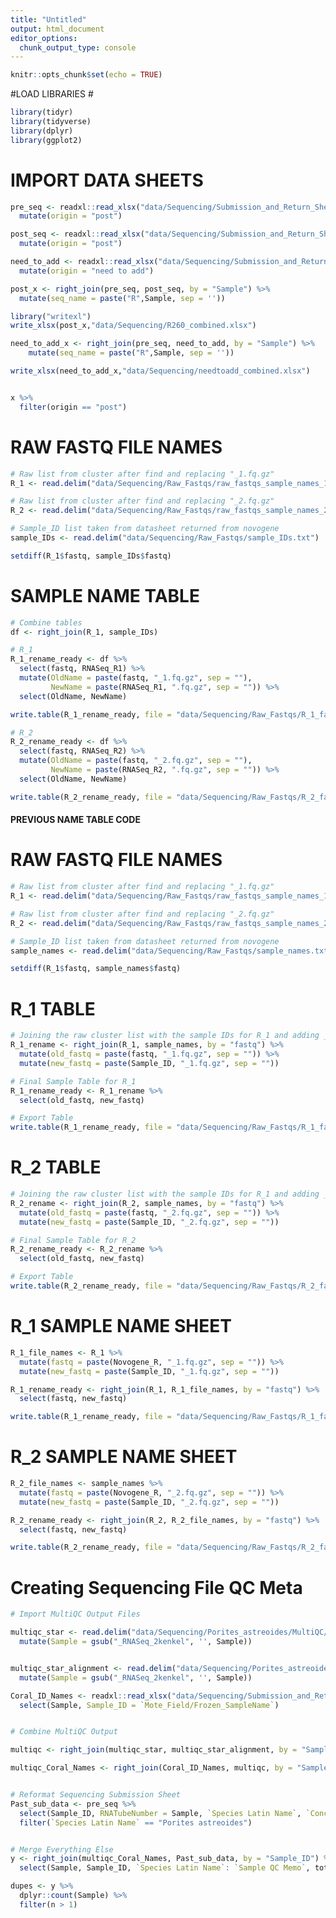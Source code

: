 ```yaml
---
title: "Untitled"
output: html_document
editor_options: 
  chunk_output_type: console
---
```


```r
knitr::opts_chunk$set(echo = TRUE)
```

#LOAD LIBRARIES #
```r
library(tidyr)
library(tidyverse)
library(dplyr)
library(ggplot2)
```

# IMPORT DATA SHEETS #
```r
pre_seq <- readxl::read_xlsx("data/Sequencing/Submission_and_Return_Sheets/2021-09_Voolstra-Barshis_Mote_Samples_withQC.xlsx") %>%
  mutate(origin = "post")

post_seq <- readxl::read_xlsx("data/Sequencing/Submission_and_Return_Sheets/H204SC21103772_DataQC.xlsx") %>%
  mutate(origin = "post")

need_to_add <- readxl::read_xlsx("data/Sequencing/Submission_and_Return_Sheets/Need_to_add_DataQC.xlsx") %>%
  mutate(origin = "need to add")

post_x <- right_join(pre_seq, post_seq, by = "Sample") %>%
  mutate(seq_name = paste("R",Sample, sep = ''))

library("writexl")
write_xlsx(post_x,"data/Sequencing/R260_combined.xlsx")

need_to_add_x <- right_join(pre_seq, need_to_add, by = "Sample") %>%
    mutate(seq_name = paste("R",Sample, sep = ''))

write_xlsx(need_to_add_x,"data/Sequencing/needtoadd_combined.xlsx")


x %>%
  filter(origin == "post")

```


# RAW FASTQ FILE NAMES #
```r
# Raw list from cluster after find and replacing "_1.fq.gz"
R_1 <- read.delim("data/Sequencing/Raw_Fastqs/raw_fastqs_sample_names_1.txt")

# Raw list from cluster after find and replacing "_2.fq.gz"
R_2 <- read.delim("data/Sequencing/Raw_Fastqs/raw_fastqs_sample_names_2.txt")

# Sample_ID list taken from datasheet returned from novogene 
sample_IDs <- read.delim("data/Sequencing/Raw_Fastqs/sample_IDs.txt")

setdiff(R_1$fastq, sample_IDs$fastq)

```

# SAMPLE NAME TABLE #
```r
# Combine tables 
df <- right_join(R_1, sample_IDs)

# R_1 
R_1_rename_ready <- df %>%
  select(fastq, RNASeq_R1) %>%
  mutate(OldName = paste(fastq, "_1.fq.gz", sep = ""),
         NewName = paste(RNASeq_R1, ".fq.gz", sep = "")) %>%
  select(OldName, NewName)

write.table(R_1_rename_ready, file = "data/Sequencing/Raw_Fastqs/R_1_fastq_rename.txt", sep = "\t", quote = FALSE, row.names = FALSE, col.names = TRUE)

# R_2
R_2_rename_ready <- df %>%
  select(fastq, RNASeq_R2) %>%
  mutate(OldName = paste(fastq, "_2.fq.gz", sep = ""),
         NewName = paste(RNASeq_R2, ".fq.gz", sep = "")) %>%
  select(OldName, NewName)

write.table(R_2_rename_ready, file = "data/Sequencing/Raw_Fastqs/R_2_fastq_rename.txt", sep = "\t", quote = FALSE, row.names = FALSE, col.names = TRUE)

```

#### PREVIOUS NAME TABLE CODE #####
# RAW FASTQ FILE NAMES #

```r
# Raw list from cluster after find and replacing "_1.fq.gz"
R_1 <- read.delim("data/Sequencing/Raw_Fastqs/raw_fastqs_sample_names_1.txt")

# Raw list from cluster after find and replacing "_2.fq.gz"
R_2 <- read.delim("data/Sequencing/Raw_Fastqs/raw_fastqs_sample_names_2.txt")

# Sample_ID list taken from datasheet returned from novogene 
sample_names <- read.delim("data/Sequencing/Raw_Fastqs/sample_names.txt")

setdiff(R_1$fastq, sample_names$fastq)

```

# R_1 TABLE #
```r
# Joining the raw cluster list with the sample IDs for R_1 and adding _1.fq.gz file name
R_1_rename <- right_join(R_1, sample_names, by = "fastq") %>%
  mutate(old_fastq = paste(fastq, "_1.fq.gz", sep = "")) %>%
  mutate(new_fastq = paste(Sample_ID, "_1.fq.gz", sep = ""))

# Final Sample Table for R_1
R_1_rename_ready <- R_1_rename %>%
  select(old_fastq, new_fastq)

# Export Table 
write.table(R_1_rename_ready, file = "data/Sequencing/Raw_Fastqs/R_1_fastq_rename.txt", sep = "\t", quote = FALSE, row.names = FALSE, col.names = FALSE)

```

# R_2 TABLE #
```r
# Joining the raw cluster list with the sample IDs for R_1 and adding _2.fq.gz file name
R_2_rename <- right_join(R_2, sample_names, by = "fastq") %>%
  mutate(old_fastq = paste(fastq, "_2.fq.gz", sep = "")) %>%
  mutate(new_fastq = paste(Sample_ID, "_2.fq.gz", sep = ""))

# Final Sample Table for R_2
R_2_rename_ready <- R_2_rename %>%
  select(old_fastq, new_fastq)

# Export Table 
write.table(R_2_rename_ready, file = "data/Sequencing/Raw_Fastqs/R_2_fastq_rename.txt", sep = "\t", quote = FALSE, row.names = FALSE, col.names = FALSE)

```

# R_1 SAMPLE NAME SHEET #
```r
R_1_file_names <- R_1 %>%
  mutate(fastq = paste(Novogene_R, "_1.fq.gz", sep = "")) %>%
  mutate(new_fastq = paste(Sample_ID, "_1.fq.gz", sep = ""))

R_1_rename_ready <- right_join(R_1, R_1_file_names, by = "fastq") %>%
  select(fastq, new_fastq)

write.table(R_1_rename_ready, file = "data/Sequencing/Raw_Fastqs/R_1_fastq_rename.txt", sep = "\t", quote = FALSE, row.names = FALSE, col.names = FALSE)

```

# R_2 SAMPLE NAME SHEET #
```r
R_2_file_names <- sample_names %>%
  mutate(fastq = paste(Novogene_R, "_2.fq.gz", sep = "")) %>%
  mutate(new_fastq = paste(Sample_ID, "_2.fq.gz", sep = ""))

R_2_rename_ready <- right_join(R_2, R_2_file_names, by = "fastq") %>%
  select(fastq, new_fastq)

write.table(R_2_rename_ready, file = "data/Sequencing/Raw_Fastqs/R_2_fastq_rename.txt", sep = "\t", quote = FALSE, row.names = FALSE, col.names = FALSE)

```

# Creating Sequencing File QC Meta # 
```r
# Import MultiQC Output Files 

multiqc_star <- read.delim("data/Sequencing/Porites_astreoides/MultiQC/multiqc_star.txt") %>%
  mutate(Sample = gsub("_RNASeq_2kenkel", '', Sample))


multiqc_star_alignment <- read.delim("data/Sequencing/Porites_astreoides/MultiQC/mqc_star_alignment_plot_1.txt") %>%
  mutate(Sample = gsub("_RNASeq_2kenkel", '', Sample))

Coral_ID_Names <- readxl::read_xlsx("data/Sequencing/Submission_and_Return_Sheets/Mote_Coral_ID_Names.xlsx")%>%
  select(Sample, Sample_ID = `Mote_Field/Frozen_SampleName`) 


# Combine MultiQC Output 

multiqc <- right_join(multiqc_star, multiqc_star_alignment, by = "Sample")

multiqc_Coral_Names <- right_join(Coral_ID_Names, multiqc, by = "Sample")


# Reformat Sequencing Submission Sheet 
Past_sub_data <- pre_seq %>%
  select(Sample_ID, RNATubeNumber = Sample, `Species Latin Name`, `Concentration(ng/ul)`, RIN, `Sample QC Results`, `Sample QC Memo`) %>%
  filter(`Species Latin Name` == "Porites astreoides")


# Merge Everything Else
y <- right_join(multiqc_Coral_Names, Past_sub_data, by = "Sample_ID") %>%
  select(Sample, Sample_ID, `Species Latin Name`: `Sample QC Memo`, total_reads:Unmapped..other)

dupes <- y %>%
  dplyr::count(Sample) %>%
  filter(n > 1)



```

